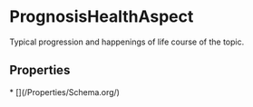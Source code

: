 # PrognosisHealthAspect

Typical progression and happenings of life course of the topic.

## Properties

<Grid>
* [](/Properties/Schema.org/)

</Grid>

